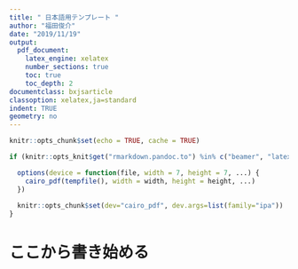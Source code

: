 ```yaml
---
title: " 日本語用テンプレート "
author: "福田俊介"
date: "2019/11/19"
output:
  pdf_document:
    latex_engine: xelatex
    number_sections: true
    toc: true
    toc_depth: 2
documentclass: bxjsarticle
classoption: xelatex,ja=standard
indent: TRUE
geometry: no
---
```


```r
knitr::opts_chunk$set(echo = TRUE, cache = TRUE)

if (knitr::opts_knit$get("rmarkdown.pandoc.to") %in% c("beamer", "latex")) {

  options(device = function(file, width = 7, height = 7, ...) {
    cairo_pdf(tempfile(), width = width, height = height, ...)
  })
  
  knitr::opts_chunk$set(dev="cairo_pdf", dev.args=list(family="ipa"))
}

```

# ここから書き始める
